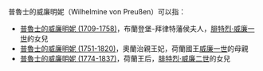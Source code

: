普魯士的威廉明妮（Wilhelmine von Preußen）可以指：
* [[普魯士的威廉明妮_(1709-1758)|普魯士的威廉明妮 (1709-1758)]]，布蘭登堡-拜律特藩侯夫人，[[腓特烈·威廉一世|腓特烈·威廉一世]]的女兒
* [[普魯士的威廉明妮_(1751-1820)|普魯士的威廉明妮 (1751-1820)]]，奧蘭治親王妃，荷蘭國王[[威廉一世_(尼德蘭)|威廉一世]]的母親
* [[普魯士的威廉明妮_(1774-1837)|普魯士的威廉明妮 (1774-1837)]]，荷蘭王后，[[腓特烈·威廉二世|腓特烈·威廉二世]]的女兒
{{Disambig|Cat=普鲁士人}}